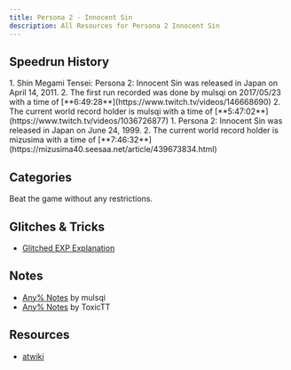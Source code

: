 ```yaml
---
title: Persona 2 - Innocent Sin
description: All Resources for Persona 2 Innocent Sin
---
```



<DocsHero 
    content="Persona 2 - Innocent Sin is the sequel to Persona 1. The stories are in the same universe but not directly correlated."
    srcUrl={cover}
    alt="Persona 2 - Innocent Sin Cover"
/>

<LinkCard title="Leaderboards" href="https://www.speedrun.com/p2is" description="See all the submitted runs on Speedrun.com"/>

## Speedrun History
<Tabs>
    <TabItem label="PSP">
        <Steps>
            1. Shin Megami Tensei: Persona 2: Innocent Sin was released in Japan on April 14, 2011.
            2. The first run recorded was done by mulsqi on 2017/05/23 with a time of [**6:49:28**](https://www.twitch.tv/videos/146668690)
            2. The current world record holder is mulsqi with a time of [**5:47:02**](https://www.twitch.tv/videos/1036726877)
        </Steps>
    </TabItem>
    <TabItem label="PS1">
        <Steps>
            1. Persona 2: Innocent Sin was released in Japan on June 24, 1999.
            2. The current world record holder is mizusima with a time of [**7:46:32**](https://mizusima40.seesaa.net/article/439673834.html)
        </Steps>
    </TabItem>
</Tabs>

## Categories
<CardGrid>
    <Card title="Any%">Beat the game without any restrictions.</Card>
</CardGrid>

## Glitches & Tricks
- [Glitched EXP Explanation](https://docs.google.com/document/d/1EraC4XNMV2EEhTwnO7OevX_hHRjDuTxsrwY8VAexSzY/edit?usp=sharing)

## Notes
- [Any% Notes](https://pastebin.com/fHAtkUnd) by mulsqi
- [Any% Notes](https://github.com/ToxicTT/P2IS-Notes/blob/main/P2IS_Speedrun_Notes.pdf) by ToxicTT

## Resources
- [atwiki](https://w.atwiki.jp/persona2tsumi)